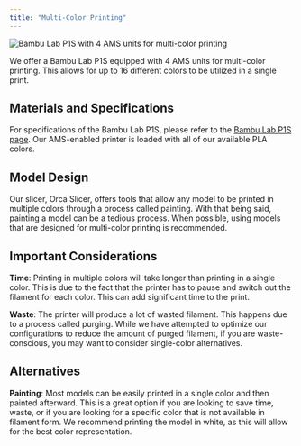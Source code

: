 ```yaml
---
title: "Multi-Color Printing"
---
```



<Image src={image} alt="Bambu Lab P1S with 4 AMS units for multi-color printing" class="rounded-lg w-full !max-w-sm" />

We offer a Bambu Lab P1S equipped with 4 AMS units for multi-color printing.
This allows for up to 16 different colors to be utilized in a single print.

## Materials and Specifications

For specifications of the Bambu Lab P1S, please refer to the [Bambu Lab P1S page](/wiki/3d-printing/10-bbl-p1s).
Our AMS-enabled printer is loaded with all of our available PLA colors.

## Model Design

Our slicer, Orca Slicer, offers tools that allow any model to be printed in multiple colors through a process called painting.
With that being said, painting a model can be a tedious process.
When possible, using models that are designed for multi-color printing is recommended.

## Important Considerations

**Time**:
Printing in multiple colors will take longer than printing in a single color.
This is due to the fact that the printer has to pause and switch out the filament for each color.
This can add significant time to the print.

**Waste**:
The printer will produce a lot of wasted filament.
This happens due to a process called purging.
While we have attempted to optimize our configurations to reduce the amount of purged filament,
if you are waste-conscious, you may want to consider single-color alternatives.

## Alternatives

**Painting**:
Most models can be easily printed in a single color and then painted afterward.
This is a great option if you are looking to save time, waste, or if you are looking for a specific color that is not available in filament form.
We recommend printing the model in white, as this will allow for the best color representation.

